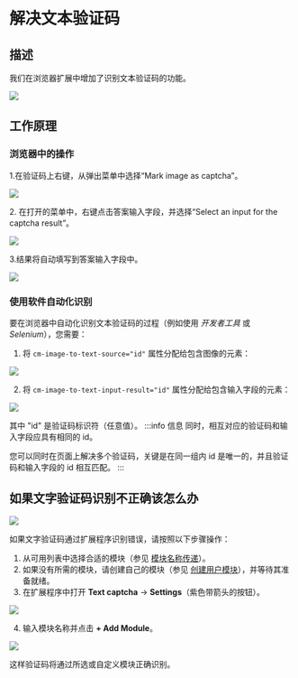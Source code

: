 ﻿---
sidebar_position: 2
---


<ArticleHead slug="extension/text-captcha-solve" />

# 解决文本验证码
## 描述
我们在浏览器扩展中增加了识别文本验证码的功能。

![](./images/text-captcha-solve/captcha-solving.png)
## 工作原理
### 浏览器中的操作
1\.在验证码上右键，从弹出菜单中选择“Mark image as captcha”。

![](./images/text-captcha-solve/mark-as-captcha.png)

2\. 在打开的菜单中，右键点击答案输入字段，并选择“Select an input for the captcha result”。

![](./images/text-captcha-solve/select-input.png)

3\.结果将自动填写到答案输入字段中。

![](./images/text-captcha-solve/Aspose.Words.f6d390ba-8e92-4611-b5a2-167a5168d8f1.004.png)
### 使用软件自动化识别
要在浏览器中自动化识别文本验证码的过程（例如使用 *开发者工具* 或 *Selenium*），您需要：
1. 将 `cm-image-to-text-source="id"` 属性分配给包含图像的元素：

![](./images/text-captcha-solve/exapmle1.png)

2. 将 `cm-image-to-text-input-result="id"` 属性分配给包含输入字段的元素：

![](./images/text-captcha-solve/exapmle2.png)

其中 "id" 是验证码标识符（任意值）。
:::info 信息
同时，相互对应的验证码和输入字段应具有相同的 id。

您可以同时在页面上解决多个验证码，关键是在同一组内 id 是唯一的，并且验证码和输入字段的 id 相互匹配。
:::

## 如果文字验证码识别不正确该怎么办

![](./images/text-captcha-solve/incorrect-captcha.png)

如果文字验证码通过扩展程序识别错误，请按照以下步骤操作：

1. 从可用列表中选择合适的模块（参见 [模块名称传递](/docs/api/module-name)）。
2. 如果没有所需的模块，请创建自己的模块（参见 [创建用户模块](/docs/api/user-module)），并等待其准备就绪。
3. 在扩展程序中打开 **Text captcha** → **Settings**（紫色带箭头的按钮）。

![](./images/text-captcha-solve/open-settings.png)

4. 输入模块名称并点击 **+ Add Module**。

![](./images/text-captcha-solve/settings.png)

这样验证码将通过所选或自定义模块正确识别。

